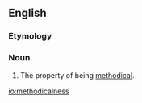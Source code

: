 ==English==

===Etymology===
{{suffix|methodical|ness}}

===Noun===
{{en-noun|-}}

# The property of being [[methodical]].

[[io:methodicalness]]